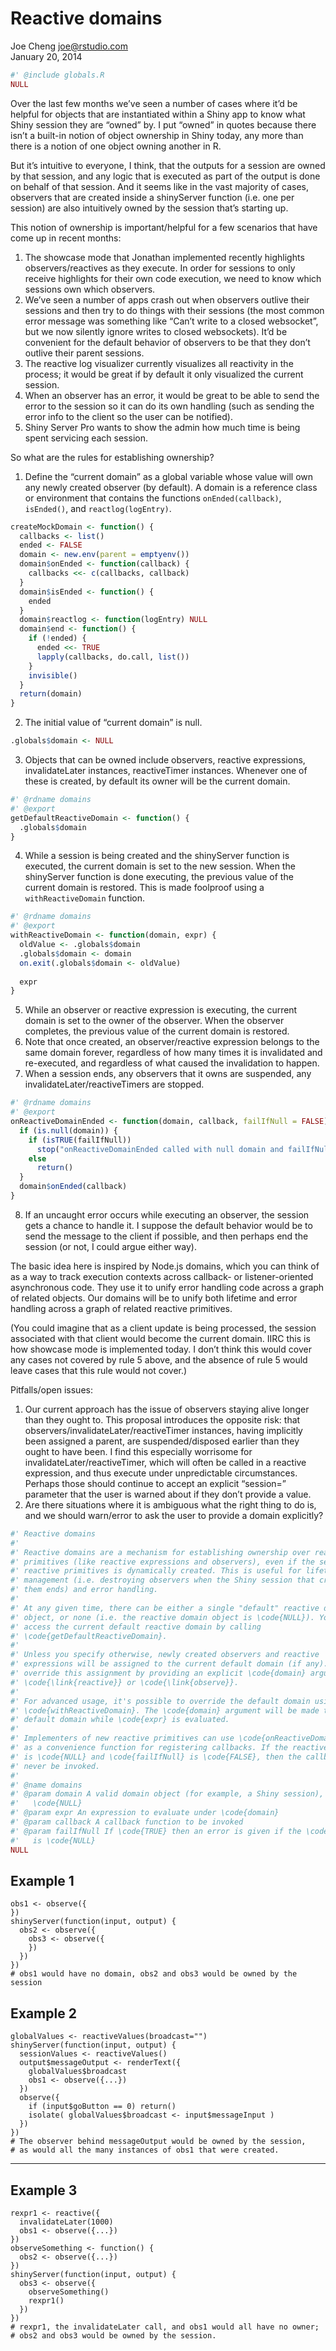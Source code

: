 # Reactive domains

Joe Cheng [joe@rstudio.com]()\
January 20, 2014

```r
#' @include globals.R
NULL
```

Over the last few months we've seen a number of cases where it'd be helpful for objects that are instantiated within a Shiny app to know what Shiny session they are "owned" by. I put "owned" in quotes because there isn't a built-in notion of object ownership in Shiny today, any more than there is a notion of one object owning another in R.

But it's intuitive to everyone, I think, that the outputs for a session are owned by that session, and any logic that is executed as part of the output is done on behalf of that session. And it seems like in the vast majority of cases, observers that are created inside a shinyServer function (i.e. one per session) are also intuitively owned by the session that's starting up.

This notion of ownership is important/helpful for a few scenarios that have come up in recent months:

1. The showcase mode that Jonathan implemented recently highlights observers/reactives as they execute. In order for sessions to only receive highlights for their own code execution, we need to know which sessions own which observers.
2. We've seen a number of apps crash out when observers outlive their sessions and then try to do things with their sessions (the most common error message was something like "Can't write to a closed websocket", but we now silently ignore writes to closed websockets). It'd be convenient for the default behavior of observers to be that they don't outlive their parent sessions.
3. The reactive log visualizer currently visualizes all reactivity in the process; it would be great if by default it only visualized the current session.
4. When an observer has an error, it would be great to be able to send the error to the session so it can do its own handling (such as sending the error info to the client so the user can be notified).
5. Shiny Server Pro wants to show the admin how much time is being spent servicing each session.

So what are the rules for establishing ownership?

1. Define the "current domain" as a global variable whose value will own any newly created observer (by default). A domain is a reference class or environment that contains the functions `onEnded(callback)`, `isEnded()`, and `reactlog(logEntry)`.

```r
createMockDomain <- function() {
  callbacks <- list()
  ended <- FALSE
  domain <- new.env(parent = emptyenv())
  domain$onEnded <- function(callback) {
    callbacks <<- c(callbacks, callback)
  }
  domain$isEnded <- function() {
    ended
  }
  domain$reactlog <- function(logEntry) NULL
  domain$end <- function() {
    if (!ended) {
      ended <<- TRUE
      lapply(callbacks, do.call, list())
    }
    invisible()
  }
  return(domain)
}
```

2. The initial value of "current domain" is null.

```r
.globals$domain <- NULL
```

3. Objects that can be owned include observers, reactive expressions, invalidateLater instances, reactiveTimer instances. Whenever one of these is created, by default its owner will be the current domain.

```r
#' @rdname domains
#' @export
getDefaultReactiveDomain <- function() {
  .globals$domain
}
```

4. While a session is being created and the shinyServer function is executed, the current domain is set to the new session. When the shinyServer function is done executing, the previous value of the current domain is restored. This is made foolproof using a `withReactiveDomain` function.

```r
#' @rdname domains
#' @export
withReactiveDomain <- function(domain, expr) {
  oldValue <- .globals$domain
  .globals$domain <- domain
  on.exit(.globals$domain <- oldValue)
  
  expr
}
```

5. While an observer or reactive expression is executing, the current domain is set to the owner of the observer. When the observer completes, the previous value of the current domain is restored.
6. Note that once created, an observer/reactive expression belongs to the same domain forever, regardless of how many times it is invalidated and re-executed, and regardless of what caused the invalidation to happen.
7. When a session ends, any observers that it owns are suspended, any invalidateLater/reactiveTimers are stopped.

```r
#' @rdname domains
#' @export
onReactiveDomainEnded <- function(domain, callback, failIfNull = FALSE) {
  if (is.null(domain)) {
    if (isTRUE(failIfNull))
      stop("onReactiveDomainEnded called with null domain and failIfNull=TRUE")
    else
      return()
  }
  domain$onEnded(callback)
}
```

8. If an uncaught error occurs while executing an observer, the session gets a chance to handle it. I suppose the default behavior would be to send the message to the client if possible, and then perhaps end the session (or not, I could argue either way).

The basic idea here is inspired by Node.js domains, which you can think of as a way to track execution contexts across callback- or listener-oriented asynchronous code. They use it to unify error handling code across a graph of related objects. Our domains will be to unify both lifetime and error handling across a graph of related reactive primitives.

(You could imagine that as a client update is being processed, the session associated with that client would become the current domain. IIRC this is how showcase mode is implemented today. I don't think this would cover any cases not covered by rule 5 above, and the absence of rule 5 would leave cases that this rule would not cover.)

Pitfalls/open issues:

1. Our current approach has the issue of observers staying alive longer than they ought to. This proposal introduces the opposite risk: that observers/invalidateLater/reactiveTimer instances, having implicitly been assigned a parent, are suspended/disposed earlier than they ought to have been. I find this especially worrisome for invalidateLater/reactiveTimer, which will often be called in a reactive expression, and thus execute under unpredictable circumstances. Perhaps those should continue to accept an explicit "session=" parameter that the user is warned about if they don't provide a value.
2. Are there situations where it is ambiguous what the right thing to do is, and we should warn/error to ask the user to provide a domain explicitly?

```r
#' Reactive domains
#' 
#' Reactive domains are a mechanism for establishing ownership over reactive 
#' primitives (like reactive expressions and observers), even if the set of 
#' reactive primitives is dynamically created. This is useful for lifetime 
#' management (i.e. destroying observers when the Shiny session that created 
#' them ends) and error handling.
#' 
#' At any given time, there can be either a single "default" reactive domain 
#' object, or none (i.e. the reactive domain object is \code{NULL}). You can 
#' access the current default reactive domain by calling 
#' \code{getDefaultReactiveDomain}.
#' 
#' Unless you specify otherwise, newly created observers and reactive 
#' expressions will be assigned to the current default domain (if any). You can 
#' override this assignment by providing an explicit \code{domain} argument to 
#' \code{\link{reactive}} or \code{\link{observe}}.
#' 
#' For advanced usage, it's possible to override the default domain using 
#' \code{withReactiveDomain}. The \code{domain} argument will be made the 
#' default domain while \code{expr} is evaluated.
#' 
#' Implementers of new reactive primitives can use \code{onReactiveDomainEnded}
#' as a convenience function for registering callbacks. If the reactive domain
#' is \code{NULL} and \code{failIfNull} is \code{FALSE}, then the callback will
#' never be invoked.
#' 
#' @name domains
#' @param domain A valid domain object (for example, a Shiny session), or 
#'   \code{NULL}
#' @param expr An expression to evaluate under \code{domain}
#' @param callback A callback function to be invoked
#' @param failIfNull If \code{TRUE} then an error is given if the \code{domain} 
#'   is \code{NULL}
NULL
```

Example 1
---
```
obs1 <- observe({
})
shinyServer(function(input, output) {
  obs2 <- observe({
    obs3 <- observe({
    })
  })
})
# obs1 would have no domain, obs2 and obs3 would be owned by the session
```

Example 2
---
```
globalValues <- reactiveValues(broadcast="")
shinyServer(function(input, output) {
  sessionValues <- reactiveValues()
  output$messageOutput <- renderText({
    globalValues$broadcast
    obs1 <- observe({...})
  })
  observe({
    if (input$goButton == 0) return()
    isolate( globalValues$broadcast <- input$messageInput )
  })
})
# The observer behind messageOutput would be owned by the session,
# as would all the many instances of obs1 that were created.
```
---

Example 3
---
```
rexpr1 <- reactive({
  invalidateLater(1000)
  obs1 <- observe({...})
})
observeSomething <- function() {
  obs2 <- observe({...})
})
shinyServer(function(input, output) {
  obs3 <- observe({
    observeSomething()
    rexpr1()
  })
})
# rexpr1, the invalidateLater call, and obs1 would all have no owner;
# obs2 and obs3 would be owned by the session.
```
